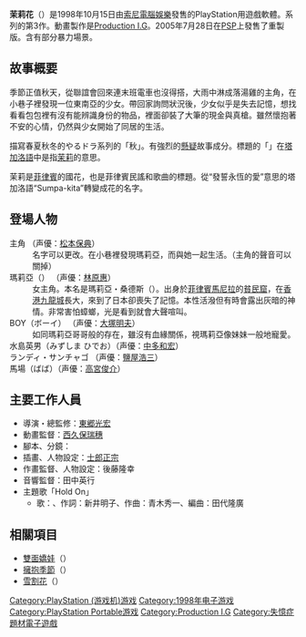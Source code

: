 {{Infobox animanga/Headerofja
|標題= 茉莉花
|圖像=
|尺寸=
|說明=
|日文名稱= サンパギータ
|英文名稱= Sumpa-kita
|類型=
}}
{{Infobox animanga/Game
|標題=
|遊戲類型=[[冒險遊戲|冒險遊戲]]
|使用平臺=[[PlayStation|PlayStation]]<br />[[PlayStation_Portable|PlayStation Portable]]
|開發團隊={{link-ja|Sugar & Rockets|シュガーアンドロケッツ}}
|代理商=[[索尼電腦娛樂|索尼電腦娛樂]]
|製作人=
|監製=
|人物設定=[[士郎正宗|士郎正宗]]
|媒體=[[CD-ROM|CD-ROM]]（PS）<br />[[Universal_Media_Disc|UMD]]（PSP）
|遊戲人數=1人
|發售日=1998年10月15日（PS）<br />2005年7月28日（PSP）
|啟用時期=
|售價=
|銷售數量=
|對象年齡=[[CERO|CERO]]12（PSP）
|周邊界面=震動手把
|內容圖片=
|名字變更=可
|結局數=
|記錄檔數=
|記錄檔容量=1 Block
|快速記錄=
|快速讀取=
|繼續遊戲=
|畫面尺寸=
|全螢幕表示模式=
|音樂形式=
|角色配音=有
|訊息回顧=
|CG模式=
|音樂模式=
|回憶模式=
|訊息略過=有
|自動模式=有
|其他=
}}
{{otheruses|subject=一款遊戲軟體|other=其他茉莉花|茉莉花 (消歧義)}}
{{Infobox animanga/Footerofja}}
'''茉莉花'''（{{lang|ja|サンパギータ}}）是1998年10月15日由[[索尼電腦娛樂|索尼電腦娛樂]]發售的PlayStation用遊戲軟體。{{lang|ja|[[YARUDORA|やるドラ]]}}系列的第3作。動畫製作是[[Production_I.G|Production I.G]]。2005年7月28日在[[PlayStation_Portable|PSP]]上發售了重製版。含有部分暴力場景。

==故事概要==
季節正值秋天，從聯誼會回來連末班電車也沒得搭，大雨中淋成落湯雞的主角，在小巷子裡發現一位東南亞的少女。帶回家詢問狀況後，少女似乎是失去記憶，想找看看包包裡有沒有能辨識身份的物品，裡面卻裝了大筆的現金與真槍。雖然懷抱著不安的心情，仍然與少女開始了同居的生活。

描寫春夏秋冬的やるドラ系列的「秋」。有強烈的[[懸疑|懸疑]]故事成分。標題的「{{lang|ja|サンパギータ}}」在[[塔加洛語|塔加洛語]]中是指[[茉莉|茉莉]]的意思。

茉莉是[[菲律賓|菲律賓]]的國花，也是菲律賓民謠和歌曲的標題。從“發誓永恆的愛”意思的塔加洛語“Sumpa-kita”轉變成花的名字。

==登場人物==
; 主角 （声優：[[松本保典|松本保典]]）
: 名字可以更改。在小巷裡發現瑪莉亞，而與她一起生活。（主角的聲音可以關掉）
; 瑪莉亞（{{lang|ja|マリア}}） （声優：[[林原惠|林原惠]]）
: 女主角。本名是瑪莉亞・桑德斯（{{lang|ja|マリア・サントス}}）。出身於[[菲律賓|菲律賓]][[馬尼拉|馬尼拉]]的{{lang|ja|トンド}}[[貧民窟|貧民窟]]，在[[香港|香港]][[九龍城砦|九龍城]]長大，來到了日本卻喪失了記憶。本性活潑但有時會露出灰暗的神情。非常害怕蟑螂，光是看到就會大聲喧叫。
; BOY（ボーイ） （声優：[[大塚明夫|大塚明夫]]）
: 如同瑪莉亞哥哥般的存在，雖沒有血緣關係，視瑪莉亞像妹妹一般地寵愛。
; 水島英男（みずしま ひでお）（声優：[[中多和宏|中多和宏]]）
; ランディ・サンチャゴ （声優：[[鹽屋浩三|鹽屋浩三]]）
; 馬場（ばば）（声優：[[高宮俊介|高宮俊介]]）

== 主要工作人員 ==
* 導演・總監修：[[東郷光宏|東郷光宏]]
* 動畫監督：[[西久保瑞穗|西久保瑞穗]]
* 腳本、分鏡：{{lang|ja|やまざきかずお}}
* 插畫、人物設定：[[士郎正宗|士郎正宗]]
* 作畫監督、人物設定：後藤隆幸
* 音響監督：田中英行
* 主題歌「Hold On」
** 歌：{{lang|ja|マリーン}}、作詞：新井明子、作曲：青木秀一、編曲：田代隆廣

==相關項目==
* [[雙面嬌娃|雙面嬌娃]]（{{lang|ja|ダブルキャスト}}）
* [[擁抱季節|擁抱季節]]（{{lang|ja|季節を抱きしめて}}）
* [[雪割花|雪割花]]（{{lang|ja|雪割りの花}}）

{{DEFAULTSORT:Sumpa-kita}}
[[Category:PlayStation_(游戏机)游戏|Category:PlayStation (游戏机)游戏]]
[[Category:1998年电子游戏|Category:1998年电子游戏]]
[[Category:PlayStation_Portable游戏|Category:PlayStation Portable游戏]]
[[Category:Production_I.G|Category:Production I.G]]
[[Category:失憶症題材電子遊戲|Category:失憶症題材電子遊戲]]